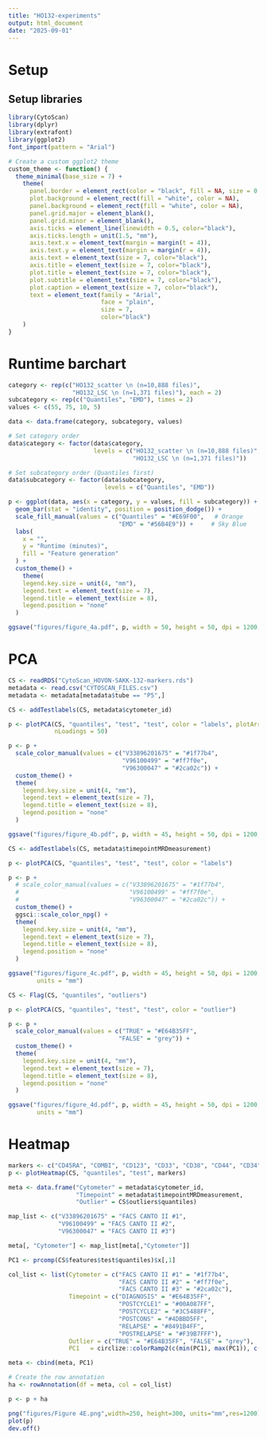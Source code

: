 ```yaml
---
title: "HO132-experiments"
output: html_document
date: "2025-09-01"
---
```


# Setup

## Setup libraries

```r
library(CytoScan)
library(dplyr)
library(extrafont)
library(ggplot2)
font_import(pattern = "Arial") 
```

```r
# Create a custom ggplot2 theme 
custom_theme <- function() {
  theme_minimal(base_size = 7) + 
    theme(
      panel.border = element_rect(color = "black", fill = NA, size = 0.75),
      plot.background = element_rect(fill = "white", color = NA), 
      panel.background = element_rect(fill = "white", color = NA),
      panel.grid.major = element_blank(),   
      panel.grid.minor = element_blank(),   
      axis.ticks = element_line(linewidth = 0.5, color="black"), 
      axis.ticks.length = unit(1.5, "mm"),
      axis.text.x = element_text(margin = margin(t = 4)),
      axis.text.y = element_text(margin = margin(r = 4)),
      axis.text = element_text(size = 7, color="black"),    
      axis.title = element_text(size = 7, color="black"),   
      plot.title = element_text(size = 7, color="black"),    
      plot.subtitle = element_text(size = 7, color="black"),  
      plot.caption = element_text(size = 7, color="black"),   
      text = element_text(family = "Arial",
                          face = "plain",
                          size = 7,
                          color="black")
    )
}
```

# Runtime barchart

```r
category <- rep(c("HO132_scatter \n (n=10,888 files)", 
                  "HO132_LSC \n (n=1,371 files)"), each = 2)  
subcategory <- rep(c("Quantiles", "EMD"), times = 2)   
values <- c(55, 75, 10, 5)                                    

data <- data.frame(category, subcategory, values)

# Set category order
data$category <- factor(data$category, 
                        levels = c("HO132_scatter \n (n=10,888 files)", 
                                   "HO132_LSC \n (n=1,371 files)"))

# Set subcategory order (Quantiles first)
data$subcategory <- factor(data$subcategory, 
                           levels = c("Quantiles", "EMD"))

p <- ggplot(data, aes(x = category, y = values, fill = subcategory)) +
  geom_bar(stat = "identity", position = position_dodge()) +
  scale_fill_manual(values = c("Quantiles" = "#E69F00",   # Orange
                               "EMD" = "#56B4E9")) +     # Sky Blue
  labs(
    x = "",
    y = "Runtime (minutes)",
    fill = "Feature generation"
  ) +
  custom_theme() +
    theme(
    legend.key.size = unit(4, "mm"),
    legend.text = element_text(size = 7),
    legend.title = element_text(size = 8),
    legend.position = "none"
  )

ggsave("figures/figure_4a.pdf", p, width = 50, height = 50, dpi = 1200, units = "mm")
```

# PCA

```r
CS <- readRDS("CytoScan_HOVON-SAKK-132-markers.rds")
metadata <- read.csv("CYTOSCAN_FILES.csv")
metadata <- metadata[metadata$tube == "P5",]
```

```r
CS <- addTestlabels(CS, metadata$cytometer_id)

p <- plotPCA(CS, "quantiles", "test", "test", color = "labels", plotArrows = TRUE,
             nLoadings = 50)

p <- p + 
  scale_color_manual(values = c("V33896201675" = "#1f77b4", 
                                "V96100499" = "#ff7f0e",
                                "V96300047" = "#2ca02c")) +
  custom_theme() +
  theme(
    legend.key.size = unit(4, "mm"),
    legend.text = element_text(size = 7),
    legend.title = element_text(size = 8),
    legend.position = "none"
  )

ggsave("figures/figure_4b.pdf", p, width = 45, height = 50, dpi = 1200, units = "mm")
```

```r
CS <- addTestlabels(CS, metadata$timepointMRDmeasurement)

p <- plotPCA(CS, "quantiles", "test", "test", color = "labels")

p <- p + 
  # scale_color_manual(values = c("V33896201675" = "#1f77b4", 
  #                               "V96100499" = "#ff7f0e",
  #                               "V96300047" = "#2ca02c")) +
  custom_theme() +
  ggsci::scale_color_npg() +
  theme(
    legend.key.size = unit(4, "mm"),
    legend.text = element_text(size = 7),
    legend.title = element_text(size = 8),
    legend.position = "none"
  )

ggsave("figures/figure_4c.pdf", p, width = 45, height = 50, dpi = 1200, 
        units = "mm")
```

```r
CS <- Flag(CS, "quantiles", "outliers")

p <- plotPCA(CS, "quantiles", "test", "test", color = "outlier")

p <- p + 
  scale_color_manual(values = c("TRUE" = "#E64B35FF",
                               "FALSE" = "grey")) +
  custom_theme() +
  theme(
    legend.key.size = unit(4, "mm"),
    legend.text = element_text(size = 7),
    legend.title = element_text(size = 8),
    legend.position = "none"
  )

ggsave("figures/figure_4d.pdf", p, width = 45, height = 50, dpi = 1200, 
        units = "mm")
```

# Heatmap

```r
markers <- c("CD45RA", "COMBI", "CD123", "CD33", "CD38", "CD44", "CD34", "CD45")
p <- plotHeatmap(CS, "quantiles", "test", markers)

meta <- data.frame("Cytometer" = metadata$cytometer_id, 
                   "Timepoint" = metadata$timepointMRDmeasurement,
                   "Outlier" = CS$outliers$quantiles)

map_list <- c("V33896201675" = "FACS CANTO II #1",
              "V96100499" = "FACS CANTO II #2",
              "V96300047" = "FACS CANTO II #3")

meta[, "Cytometer"] <- map_list[meta[,"Cytometer"]]

PC1 <- prcomp(CS$features$test$quantiles)$x[,1]

col_list <- list(Cytometer = c("FACS CANTO II #1" = "#1f77b4", 
                               "FACS CANTO II #2" = "#ff7f0e",
                               "FACS CANTO II #3" = "#2ca02c"),
                 Timepoint = c("DIAGNOSIS" = "#E64B35FF",
                               "POSTCYCLE1" = "#00A087FF",
                               "POSTCYCLE2" = "#3C5488FF",
                               "POSTCONS" = "#4DBBD5FF",
                               "RELAPSE" = "#8491B4FF",
                               "POSTRELAPSE" = "#F39B7FFF"),
                 Outlier = c("TRUE" = "#E64B35FF", "FALSE" = "grey"),
                 PC1   = circlize::colorRamp2(c(min(PC1), max(PC1)), c("white", "darkblue")))

meta <- cbind(meta, PC1)

# Create the row annotation
ha <- rowAnnotation(df = meta, col = col_list)

p <- p + ha

png("figures/Figure 4E.png",width=250, height=300, units="mm",res=1200)
plot(p)
dev.off()
```
